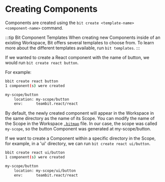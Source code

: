 # Creating Components

Components are created using the `bit create <template-name> <component-name>` command. 

:::tip Bit Component Templates
When creating new Components inside of an existing Workspace, Bit offers several templates to choose from. To learn more about the different templates available, run `bit templates`.
:::

If we wanted to create a React component with the name of button, we would run `bit create react button`.

For example:

```bash
bbit create react button
1 component(s) were created

my-scope/button
    location: my-scope/button
    env:      teambit.react/react
```

By default, the newly created component will appear in the Workspace in the same directory as the name of its Scope. You can modify the name of the Scope in the Workspace [`.bitmap`](/workspace/bitmap) file. In our case, the scope was called `my-scope`, so the button Component was generated at my-scope/button.

If we want to create a Component within a specific directory in the Scope, for example, in a 'ui' directory, we can run `bit create react ui/button`.

```bash
bbit create react ui/button
1 component(s) were created

my-scope/button
    location: my-scope/ui/button
    env:      teambit.react/react
```

